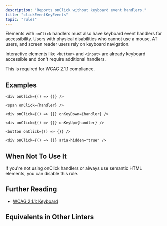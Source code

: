 ```yaml
---
description: "Reports onClick without keyboard event handlers."
title: "clickEventKeyEvents"
topic: "rules"
---
```



<RuleSummary plugin="jsx" rule="clickEventKeyEvents" />

Elements with `onClick` handlers must also have keyboard event handlers for accessibility. Users with physical disabilities who cannot use a mouse, AT users, and screen reader users rely on keyboard navigation.

Interactive elements like `<button>` and `<input>` are already keyboard accessible and don't require additional handlers.

This is required for WCAG 2.1.1 compliance.

## Examples

<Tabs>
<TabItem label="❌ Incorrect">

```tsx
<div onClick={() => {}} />
```

```tsx
<span onClick={handler} />
```

</TabItem>
<TabItem label="✅ Correct">

```tsx
<div onClick={() => {}} onKeyDown={handler} />
```

```tsx
<div onClick={() => {}} onKeyUp={handler} />
```

```tsx
<button onClick={() => {}} />
```

```tsx
<div onClick={() => {}} aria-hidden="true" />
```

</TabItem>
</Tabs>

## When Not To Use It

If you're not using onClick handlers or always use semantic HTML elements, you can disable this rule.

## Further Reading

- [WCAG 2.1.1: Keyboard](https://www.w3.org/WAI/WCAG21/Understanding/keyboard)

## Equivalents in Other Linters

<RuleEquivalents pluginId="jsx" ruleId="clickEventKeyEvents" />
